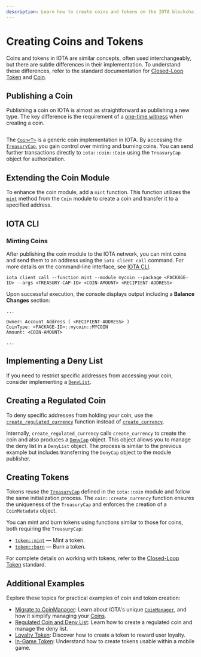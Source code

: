 ```yaml
---
description: Learn how to create coins and tokens on the IOTA blockchain using Move.
---
```


# Creating Coins and Tokens

Coins and tokens in IOTA are similar concepts, often used interchangeably, 
but there are subtle differences in their implementation.
To understand these differences, refer to the standard documentation for [Closed-Loop Token](../../standards/closed-loop-token.mdx) and [Coin](../../standards/coin.mdx).

## Publishing a Coin

Publishing a coin on IOTA is almost as straightforward as publishing a new type. 
The key difference is the requirement of a [one-time witness](../move-overview/one-time-witness.mdx) when creating a coin.

```move file=<rootDir>/examples/move/coin/sources/my_coin.move 
```

The [`Coin<T>`](../../../references/framework/iota-framework/coin.mdx) is a generic coin implementation in IOTA.
By accessing the [`TreasuryCap`](../../../references/framework/iota-framework/coin.mdx#resource-treasurycap),
you gain control over minting and burning coins.
You can send further transactions directly to `iota::coin::Coin` using the `TreasuryCap` object for authorization.

## Extending the Coin Module

To enhance the coin module, add a `mint` function.
This function utilizes the [`mint`](../../../references/framework/iota-framework/coin.mdx#function-mint) method from the `Coin` module
to create a coin and transfer it to a specified address.

## IOTA CLI

### Minting Coins

After publishing the coin module to the IOTA network,
you can mint coins and send them to an address using the `iota client call` command.
For more details on the command-line interface, see [IOTA CLI](../../../references/cli.mdx).

```shell
iota client call --function mint --module mycoin --package <PACKAGE-ID> --args <TREASURY-CAP-ID> <COIN-AMOUNT> <RECIPIENT-ADDRESS>
```

Upon successful execution, the console displays output including a **Balance Changes** section:

```shell
...

Owner: Account Address ( <RECIPIENT-ADDRESS> ) 
CoinType: <PACKAGE-ID>::mycoin::MYCOIN 
Amount: <COIN-AMOUNT>

...
```

## Implementing a Deny List

If you need to restrict specific addresses from accessing your coin, consider implementing a [`DenyList`](./regulated.mdx#denylist).

## Creating a Regulated Coin

To deny specific addresses from holding your coin,
use the [`create_regulated_currency`](../../../references/framework/iota-framework/coin.mdx#function-create_regulated_currency) function instead of [`create_currency`](../../../references/framework/iota-framework/coin.mdx#function-create_currency).

Internally, `create_regulated_currency` calls `create_currency` to create the coin
and also produces a [`DenyCap`](../../../references/framework/iota-framework/coin.mdx#resource-denycap) object.
This object allows you to manage the deny list in a `DenyList` object.
The process is similar to the previous example but includes transferring the `DenyCap` object to the module publisher.

## Creating Tokens

Tokens reuse the [`TreasuryCap`](../../../references/framework/iota-framework/coin.mdx#resource-treasurycap) defined in the `iota::coin` module
and follow the same initialization process.
The `coin::create_currency` function ensures the uniqueness of the `TreasuryCap` and enforces the creation of a `CoinMetadata` object.

You can mint and burn tokens using functions similar to those for coins, both requiring the `TreasuryCap`:

- [`token::mint`](../../../references/framework/iota-framework/token.mdx#function-mint) — Mint a token.
- [`token::burn`](../../../references/framework/iota-framework/token.mdx#function-burn) — Burn a token.

For complete details on working with tokens, refer to the [Closed-Loop Token](../../standards/closed-loop-token.mdx) standard.

## Additional Examples

Explore these topics for practical examples of coin and token creation:

- [Migrate to CoinManager](migrate-to-coin-manager.mdx): Learn about IOTA's unique [`CoinManager`](../../../references/framework/iota-framework/coin_manager.mdx), and how it simplify managing your [Coins](../../../references/framework/iota-framework/coin.mdx).
- [Regulated Coin and Deny List](regulated.mdx): Learn how to create a regulated coin and manage the deny list.
- [Loyalty Token](loyalty.mdx): Discover how to create a token to reward user loyalty.
- [In-Game Token](in-game-token.mdx): Understand how to create tokens usable within a mobile game.

<Quiz questions={questions} />